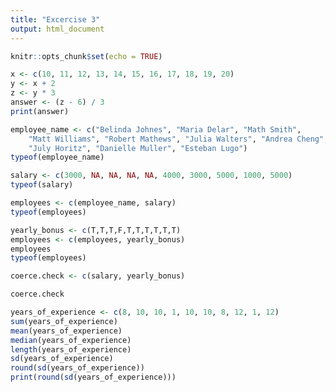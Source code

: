 ```yaml
---
title: "Excercise 3"
output: html_document
---
```


```r
knitr::opts_chunk$set(echo = TRUE)

```

```r
x <- c(10, 11, 12, 13, 14, 15, 16, 17, 18, 19, 20)
y <- x + 2
z <- y * 3
answer <- (z - 6) / 3
print(answer)
```

```r
employee_name <- c("Belinda Johnes", "Maria Delar", "Math Smith", 
    "Matt Williams", "Robert Mathews", "Julia Walters", "Andrea Cheng",
    "July Horitz", "Danielle Muller", "Esteban Lugo")
typeof(employee_name)

salary <- c(3000, NA, NA, NA, NA, 4000, 3000, 5000, 1000, 5000)
typeof(salary)

employees <- c(employee_name, salary)
typeof(employees)
```

```r
yearly_bonus <- c(T,T,T,F,T,T,T,T,T,T)
employees <- c(employees, yearly_bonus)
employees
typeof(employees)

coerce.check <- c(salary, yearly_bonus)

coerce.check
```

```r
years_of_experience <- c(8, 10, 10, 1, 10, 10, 8, 12, 1, 12)
sum(years_of_experience)
mean(years_of_experience)
median(years_of_experience)
length(years_of_experience)
sd(years_of_experience)
round(sd(years_of_experience))
print(round(sd(years_of_experience)))
```